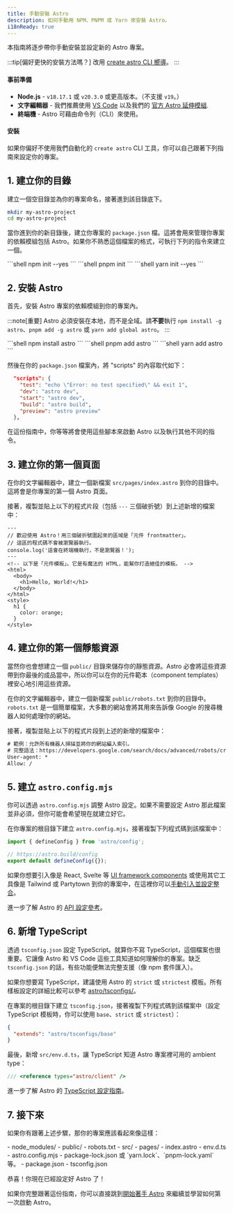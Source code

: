 ```yaml
---
title: 手動安裝 Astro
description: 如何手動用 NPM、PNPM 或 Yarn 來安裝 Astro。
i18nReady: true
---
```


本指南將逐步帶你手動安裝並設定新的 Astro 專案。

:::tip[偏好更快的安裝方法嗎？]
改用 [create astro CLI 嚮導](/zh-tw/install-and-setup/)。
:::

#### 事前準備

- **Node.js** - `v18.17.1` 或 `v20.3.0` 或更高版本。（不支援 `v19`。）
- **文字編輯器** - 我們推薦使用 [VS Code](https://code.visualstudio.com/) 以及我們的 [官方 Astro 延伸模組](https://marketplace.visualstudio.com/items?itemName=astro-build.astro-vscode).
- **終端機** - Astro 可藉由命令列（CLI）來使用。

#### 安裝

如果你偏好不使用我們自動化的 `create astro` CLI 工具，你可以自己跟著下列指南來設定你的專案。

## 1. 建立你的目錄

建立一個空目錄並為你的專案命名，接著進到該目錄底下。

```bash
mkdir my-astro-project
cd my-astro-project
```
當你進到你的新目錄後，建立你專案的 `package.json` 檔。這將會用來管理你專案的依賴模組包括 Astro。如果你不熟悉這個檔案的格式，可執行下列的指令來建立一個。

<PackageManagerTabs>
  <Fragment slot="npm">
  ```shell
  npm init --yes
  ```
  </Fragment>
  <Fragment slot="pnpm">
  ```shell
  pnpm init
  ```
  </Fragment>
  <Fragment slot="yarn">
  ```shell
  yarn init --yes
  ```
  </Fragment>
</PackageManagerTabs>

## 2. 安裝 Astro

首先，安裝 Astro 專案的依賴模組到你的專案內。

:::note[重要]
Astro 必須安裝在本地，而不是全域。請**不要**執行 `npm install -g astro`、`pnpm add -g astro` 或 `yarn add global astro`。
:::

<PackageManagerTabs>
  <Fragment slot="npm">
  ```shell
  npm install astro
  ```
  </Fragment>
  <Fragment slot="pnpm">
  ```shell
  pnpm add astro
  ```
  </Fragment>
  <Fragment slot="yarn">
  ```shell
  yarn add astro
  ```
  </Fragment>
</PackageManagerTabs>

然後在你的 `package.json` 檔案內，將 "scripts" 的內容取代如下：

```json title="package.json" del={2} ins={3-6}
  "scripts": {
    "test": "echo \"Error: no test specified\" && exit 1",
    "dev": "astro dev",
    "start": "astro dev",
    "build": "astro build",
    "preview": "astro preview"
  },
```

在這份指南中，你等等將會使用這些腳本來啟動 Astro 以及執行其他不同的指令。

## 3. 建立你的第一個頁面

在你的文字編輯器中，建立一個新檔案 `src/pages/index.astro` 到你的目錄中。這將會是你專案的第一個 Astro 頁面。

接著，複製並貼上以下的程式片段（包括 `---` 三個破折號）到上述新增的檔案中：

```astro title="src/pages/index.astro"
---
// 歡迎使用 Astro！用三個破折號圍起來的區域是「元件 frontmatter」。
// 這區的程式碼不會被瀏覽器執行。
console.log('這會在終端機執行，不是瀏覽器！');
---
<!-- 以下是「元件模板」。它是有魔法的 HTML，能幫你打造絕佳的模板。 -->
<html>
  <body>
    <h1>Hello, World!</h1>
  </body>
</html>
<style>
  h1 {
    color: orange;
  }
</style>
```

## 4. 建立你的第一個靜態資源

當然你也會想建立一個 `public/` 目錄來儲存你的靜態資源。Astro 必會將這些資源帶到你最後的成品當中，所以你可以在你的元件範本（component templates）裡安心地引用這些資源。

在你的文字編輯器中，建立一個新檔案 `public/robots.txt` 到你的目錄中。`robots.txt` 是一個簡單檔案，大多數的網站會將其用來告訴像 Google 的搜尋機器人如何處理你的網站。

接著，複製並貼上以下的程式片段到上述的新增的檔案中：


```diff title="public/robots.txt"
# 範例：允許所有機器人掃描並將你的網站編入索引。
# 完整語法：https://developers.google.com/search/docs/advanced/robots/create-robots-txt
User-agent: *
Allow: /
```

## 5. 建立 `astro.config.mjs`

你可以透過 `astro.config.mjs` 調整 Astro 設定。如果不需要設定 Astro 那此檔案並非必須，但你可能會希望現在就建立好它。

在你專案的根目錄下建立 `astro.config.mjs`，接著複製下列程式碼到該檔案中：

```js title="astro.config.mjs"
import { defineConfig } from 'astro/config';

// https://astro.build/config
export default defineConfig({});
```

如果你想要引入像是 React, Svelte 等 [UI framework components](/zh-tw/guides/framework-components/) 或使用其它工具像是 Tailwind 或 Partytown 到你的專案中，在這裡你可以[手動引入並設定整合](/zh-tw/guides/integrations-guide/)。

<ReadMore>進一步了解 Astro 的 [API 設定參考](/zh-tw/reference/configuration-reference/)。</ReadMore>

## 6. 新增 TypeScript

透過 `tsconfig.json` 設定 TypeScript。就算你不寫 TypeScript，這個檔案也很重要。它讓像 Astro 和 VS Code 這些工具知道如何理解你的專案。缺乏 `tsconfig.json` 的話，有些功能便無法完整支援（像 npm 套件匯入）。

如果你想要寫 TypeScript，建議使用 Astro 的 `strict` 或 `strictest` 模板。所有樣板設定的詳細比較可以參考 [astro/tsconfigs/](https://github.com/prosopo/captcha/blob/main/packages/astro/tsconfigs/)。

在專案的根目錄下建立 `tsconfig.json`，接著複製下列程式碼到該檔案中（設定 TypeScript 模板時，你可以使用 `base`、`strict` 或 `strictest`）：

```json title="tsconfig.json" "base"
{
  "extends": "astro/tsconfigs/base"
}
```
最後，新增 `src/env.d.ts`，讓 TypeScript 知道 Astro 專案裡可用的 ambient type：

```ts title="src/env.d.ts"
/// <reference types="astro/client" />
```

<ReadMore>進一步了解 Astro 的 [TypeScript 設定指南](/zh-tw/guides/typescript/#setup)。</ReadMore>

## 7. 接下來

如果你有跟著上述步驟，那你的專案應該看起來像這樣：

<FileTree>
- node_modules/
- public/
  - robots.txt
- src/
  - pages/
    - index.astro
  - env.d.ts
- astro.config.mjs
- package-lock.json 或 `yarn.lock`、`pnpm-lock.yaml` 等。
- package.json
- tsconfig.json
</FileTree>

恭喜！你現在已經設定好 Astro 了！

如果你完整跟著這份指南，你可以直接跳到[開始著手 Astro](/zh-tw/install-and-setup/#start-the-astro-dev-server) 來繼續並學習如何第一次啟動 Astro。
